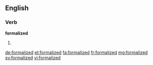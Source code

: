 ==English==

===Verb===
'''formalized'''

# {{past of|formalize}}

[[de:formalized]]
[[et:formalized]]
[[fa:formalized]]
[[fr:formalized]]
[[mg:formalized]]
[[sv:formalized]]
[[vi:formalized]]
